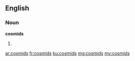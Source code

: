 ==English==

===Noun===
'''cosmids'''

# {{plural of|cosmid}}

[[ar:cosmids]]
[[fr:cosmids]]
[[ku:cosmids]]
[[mg:cosmids]]
[[my:cosmids]]